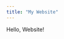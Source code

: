 ```yaml
---
title: "My Website"
---
```


<head>
<meta name="google-site-verification" content="PQDMEgxBcLOiHXGVaLnd_Dv1Ifl3cRu_ca5byOcMUz0" />
</head> 

Hello, Website!